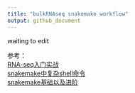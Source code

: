 ```yaml
---
title: "bulkRNAseq snakemake workflow"
output: github_document
---
```


waiting to edit

参考：  
[RNA-seq入门实战](https://cloud.tencent.com/developer/article/2032040?areaSource=&traceId=)  
[snakemake中复杂shell命令](https://carpentries.org/community-lessons/)    
[snakemake基础以及进阶](https://felicia-yjzhang.gitbooks.io/bioinfo-training/content/snakemakeshi-yong.html)    